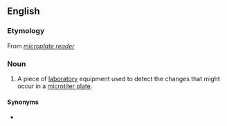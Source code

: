 ==English==
{{wikipedia}}

===Etymology===
From ''[[microplate reader]]''

===Noun===
{{en-noun}}

# {{lb|en|chemistry|biochemistry}} A piece of [[laboratory]] equipment used to detect the changes that might occur in a [[microtiter plate]].

====Synonyms====
* {{l|en|microplate reader}}